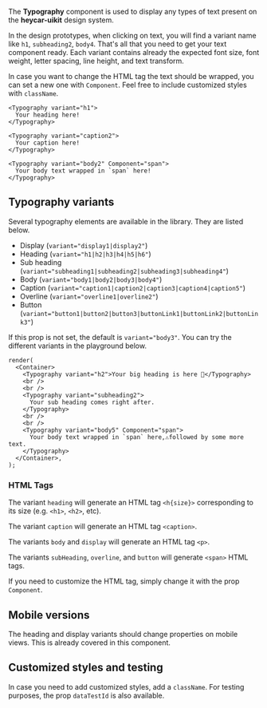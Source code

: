 
The **Typography** component is used to display any types of text present on the **heycar-uikit** design system.

In the design prototypes, when clicking on text, you will find a variant name like `h1`, `subheading2`, `body4`. That's all that you need to get your text component ready.
Each variant contains already the expected font size, font weight, letter spacing, line height, and text transform.

In case you want to change the HTML tag the text should be wrapped, you can set a new one with `Component`. Feel free to include customized styles with `className`.

```tsx
<Typography variant="h1">
  Your heading here!
</Typography>

<Typography variant="caption2">
  Your caption here!
</Typography>

<Typography variant="body2" Component="span">
  Your body text wrapped in `span` here!
</Typography>
```

## Typography variants

Several typography elements are available in the library. They are listed below.

- Display (`variant="display1|display2"`)
- Heading (`variant="h1|h2|h3|h4|h5|h6"`)
- Sub heading (`variant="subheading1|subheading2|subheading3|subheading4"`)
- Body (`variant="body1|body2|body3|body4"`)
- Caption (`variant="caption1|caption2|caption3|caption4|caption5"`)
- Overline (`variant="overline1|overline2"`)
- Button (`variant="button1|button2|button3|buttonLink1|buttonLink2|buttonLink3"`)

If this prop is not set, the default is `variant="body3"`. You can try the different variants in the playground below.

```tsx live
render(
  <Container>
    <Typography variant="h2">Your big heading is here 🤩</Typography>
    <br />
    <br />
    <Typography variant="subheading2">
      Your sub heading comes right after.
    </Typography>
    <br />
    <br />
    <Typography variant="body5" Component="span">
      Your body text wrapped in `span` here,⚠️followed by some more text.
    </Typography>
  </Container>,
);
```

### HTML Tags

The variant `heading` will generate an HTML tag `<h{size}>` corresponding to its size (e.g. `<h1>`, `<h2>`, etc).

The variant `caption` will generate an HTML tag `<caption>`.

The variants `body` and `display` will generate an HTML tag `<p>`.

The variants `subHeading`, `overline`, and `button` will generate `<span>` HTML tags.

If you need to customize the HTML tag, simply change it with the prop `Component`.

## Mobile versions

The heading and display variants should change properties on mobile views. This is already covered in this component.

## Customized styles and testing

In case you need to add customized styles, add a `className`. For testing purposes, the prop `dataTestId` is also available.

